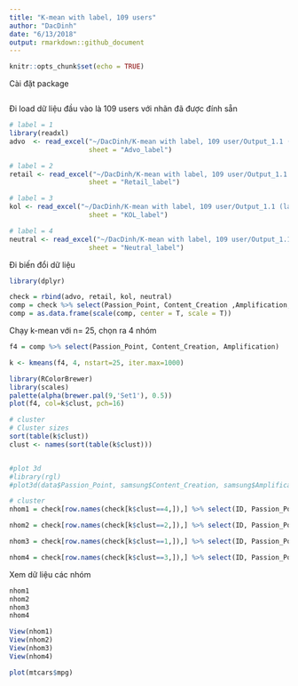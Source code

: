 ```yaml
---
title: "K-mean with label, 109 users"
author: "DacDinh"
date: "6/13/2018"
output: rmarkdown::github_document
---
```


```r
knitr::opts_chunk$set(echo = TRUE)
```

Cài đặt package

```r



```

Đi load dữ liệu đầu vào là 109 users với nhãn đã được đính sẵn

```r
# label = 1
library(readxl)
advo  <- read_excel("~/DacDinh/K-mean with label, 109 user/Output_1.1 (label).xlsx",
                    sheet = "Advo_label")

# label = 2
retail <- read_excel("~/DacDinh/K-mean with label, 109 user/Output_1.1 (label).xlsx",
                    sheet = "Retail_label")

# label = 3
kol <- read_excel("~/DacDinh/K-mean with label, 109 user/Output_1.1 (label).xlsx",
                    sheet = "KOL_label")

# label = 4
neutral <- read_excel("~/DacDinh/K-mean with label, 109 user/Output_1.1 (label).xlsx",
                    sheet = "Neutral_label")

```



Đi biến đổi dữ liệu

```r
library(dplyr)

check = rbind(advo, retail, kol, neutral)
comp = check %>% select(Passion_Point, Content_Creation ,Amplification, Brand_Advo)
comp = as.data.frame(scale(comp, center = T, scale = T))
```



Chạy k-mean với n= 25, chọn ra 4 nhóm

```r
f4 = comp %>% select(Passion_Point, Content_Creation, Amplification)

k <- kmeans(f4, 4, nstart=25, iter.max=1000)

library(RColorBrewer)
library(scales)
palette(alpha(brewer.pal(9,'Set1'), 0.5))
plot(f4, col=k$clust, pch=16)

# cluster
# Cluster sizes
sort(table(k$clust))
clust <- names(sort(table(k$clust)))


#plot 3d
#library(rgl)
#plot3d(data$Passion_Point, samsung$Content_Creation, samsung$Amplification, type = "s", size = .7, col = brewer.pal(4, "Dark2")[k$cluster] )

# cluster
nhom1 = check[row.names(check[k$clust==4,]),] %>% select(ID, Passion_Point, Content_Creation, Amplification, Brand_Advo, Label )

nhom2 = check[row.names(check[k$clust==2,]),] %>% select(ID, Passion_Point, Content_Creation, Amplification, Brand_Advo, Label)

nhom3 = check[row.names(check[k$clust==1,]),] %>% select(ID, Passion_Point, Content_Creation, Amplification, Brand_Advo, Label)

nhom4 = check[row.names(check[k$clust==3,]),] %>% select(ID, Passion_Point, Content_Creation, Amplification, Brand_Advo, Label)
```

Xem dữ liệu các nhóm

```r
nhom1
nhom2
nhom3
nhom4
```

```r
View(nhom1)
View(nhom2)
View(nhom3)
View(nhom4)
```



```r
plot(mtcars$mpg)
```

